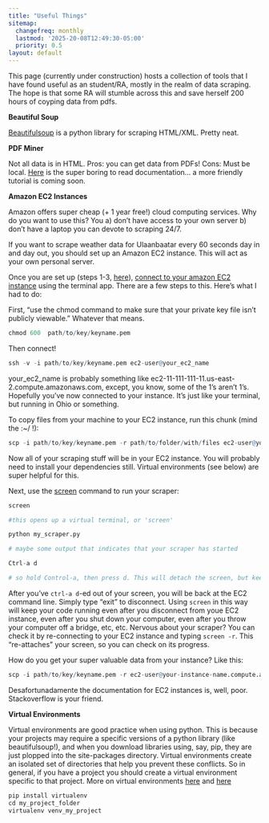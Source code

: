 ```yaml
---
title: "Useful Things"
sitemap:
  changefreq: monthly
  lastmod: '2025-20-08T12:49:30-05:00'
  priority: 0.5
layout: default
---
```


  
This page (currently under construction) hosts a collection of tools that I have found useful as an student/RA, mostly in the realm of data scraping. The hope is that some RA will stumble across this and save herself 200 hours of coyping data from pdfs. 

**Beautiful Soup**

[Beautifulsoup](https://www.crummy.com/software/BeautifulSoup/?){target="_blank"} is a python library for scraping HTML/XML. Pretty neat.  

**PDF Miner**

Not all data is in HTML. Pros: you can get data from PDFs! Cons: Must be local. [Here](https://media.readthedocs.org/pdf/pdfminer-docs/latest/pdfminer-docs.pdf){target="_blank"} is  the super boring to read documentation... a more friendly tutorial is coming soon.  
  
  
**Amazon EC2 Instances**  
  
Amazon offers super cheap (+ 1 year free!) cloud computing services. Why do you want to use this? You a) don't have access to your own server b) don't have a laptop you can devote to scraping 24/7. 

If you want to scrape weather data for Ulaanbaatar every 60 seconds day in and day out, you should set up an Amazon EC2 instance. This will act as your own personal server. 

Once you are set up (steps 1-3, [here](https://aws.amazon.com/ec2/getting-started/){target="_blank"}), [connect to your amazon EC2 instance](https://docs.aws.amazon.com/AWSEC2/latest/UserGuide/AccessingInstancesLinux.html){target="_blank"} using the terminal app. There are a few steps to this. Here's what I had to do: 

First, "use the chmod command to make sure that your private key file isn't publicly viewable." Whatever that means. 

```r
chmod 600  path/to/key/keyname.pem
```

Then connect! 

```r
ssh -v -i path/to/key/keyname.pem ec2-user@your_ec2_name
```

your_ec2_name is probably something like ec2-11-111-111-11.us-east-2.compute.amazonaws.com, except, you know, some of the 1's aren't 1's. Hopefully you've now connected to your instance. It's just like your terminal, but running in Ohio or something. 


To copy files from your machine to your EC2 instance, run this chunk (mind the :~/ !):

```r
scp -i path/to/key/keyname.pem -r path/to/folder/with/files ec2-user@your_ec2_name.compute.amazonaws.com:~/
```


Now all of your scraping stuff will be in your EC2 instance. You will probably need to install your dependencies still. Virtual environments (see below) are super helpful for this. 


Next, use the [screen](https://kb.iu.edu/d/acuy){target="_blank"} command to run your scraper:

```r
screen 

#this opens up a virtual terminal, or 'screen' 

python my_scraper.py 

# maybe some output that indicates that your scraper has started 

Ctrl-a d

# so hold Control-a, then press d. This will detach the screen, but keep your program running

```

 

After you've `ctrl-a d`-ed out of your screen, you will be back at the EC2 command line. Simply type "exit" to disconnect. Using `screen` in this way will keep your code running even after you disconnect from youe EC2 instance, even after you shut down your computer, even after you throw your computer off a bridge, etc, etc. Nervous about your scraper? You can check it by re-connecting to your EC2 instance and typing `screen -r`. This "re-attaches" your screen, so you can check on its progress. 

How do you get your super valuable data from your instance? Like this:  

```r

scp -i path/to/key/keyname.pem -r ec2-user@your-instance-name.compute.amazonaws.com:~/your/file/ .

```

Desafortunadamente the documentation for EC2 instances is, well, poor. Stackoverflow is your friend. 



**Virtual Environments**

Virtual environments are good practice when using python. This is because your projects may require a specific versions of a python library (like beautifulsoup!), and when you download libraries using, say, pip, they are just plopped into the site-packages directory. 
Virtual environments create an isolated set of directories that help you prevent these conflicts. So in general, if you have a project you should create a virtual environment specific to that project. 
More on virtual environments [here](http://docs.python-guide.org/en/latest/dev/virtualenvs/){target="_blank"} and [here](https://realpython.com/python-virtual-environments-a-primer/){target="_blank"}


```r
pip install virtualenv
cd my_project_folder
virtualenv venv_my_project
```


  

